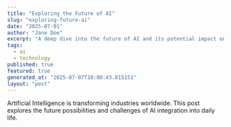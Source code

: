 ```yaml
---
title: "Exploring the Future of AI"
slug: "exploring-future-ai"
date: "2025-07-01"
author: "Jane Doe"
excerpt: "A deep dive into the future of AI and its potential impact on various sectors."
tags:
  - ai
  - technology
published: true
featured: true
generated_at: "2025-07-07T10:00:43.815151"
layout: "post"
---
```


Artificial Intelligence is transforming industries worldwide. This post explores the future possibilities and challenges of AI integration into daily life.